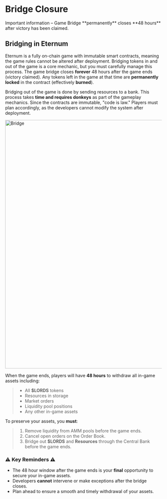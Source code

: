 
# Bridge Closure

<Callout type="danger">
  Important information – Game Bridge **permanently** closes **48 hours** after victory has been claimed. <br />

</Callout>

## Bridging in Eternum

Eternum is a fully on-chain game with immutable smart contracts, meaning the game rules cannot be altered after
deployment. Bridging tokens in and out of the game is a core mechanic, but you must carefully manage this process. The
game bridge closes **forever** 48 hours after the game ends (victory claimed). Any tokens left in the game at that time
are **permanently locked** in the contract (effectively **burned**).

Bridging out of the game is done by sending resources to a bank. This process takes **time and requires donkeys** as
part of the gameplay mechanics. Since the contracts are immutable, "code is law." Players must plan accordingly, as the
developers cannot modify the system after deployment.

<img src="/bridge.png" alt="Bridge" width="800" className="mx-auto" />

When the game ends, players will have **48 hours** to withdraw all in-game assets including:

> - All **$LORDS** tokens
> - Resources in storage
> - Market orders
> - Liquidity pool positions
> - Any other in-game assets

To preserve your assets, you **must**:

> 1. Remove liquidity from AMM pools before the game ends.
> 2. Cancel open orders on the Order Book.
> 3. Bridge out **$LORDS** and **Resources** through the Central Bank before the game ends.

### ⚠️ Key Reminders ⚠️

- The 48 hour window after the game ends is your **final** opportunity to secure your in-game assets.
- Developers **cannot** intervene or make exceptions after the bridge closes.
- Plan ahead to ensure a smooth and timely withdrawal of your assets.
